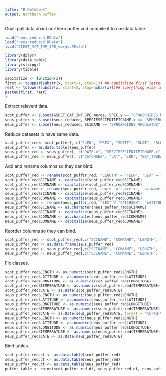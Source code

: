 ```yaml
---
title: "R Notebook"
output: Northern puffer
---
```


Goal: pull data about northern puffer and compile it to one data table.

```r
load("seus_reduced.RData")
load("neus_reduced.RData")
load("GSDET_CAT_INF_SPE_merge.RData")

library(dplyr)
library(data.table)
library(stringr)
library(tibble)

capitalize <- function(x){
first <- toupper(substr(x, start=1, stop=1)) ## capitalize first letter
rest <- tolower(substr(x, start=2, stop=nchar(x)))## everything else lowercase
paste0(first, rest)
}
```

Extract relavent data.
```r
scot_puffer <- subset(GSDET_CAT_INF_SPE_merge, SPEC.y == "SPHOEROIDES MACULATUS")
seus_puffer <- subset(seus_reduced, SPECIESSCIENTIFICNAME.x == "SPHOEROIDES MACULATUS")
neus_puffer <- subset(neus_reduced, SCINAME == "SPHOEROIDES MACULATUS")
```

Reduce datasets to have same data.
```r
scot_puffer_red<- scot_puffer[, c("FLEN", "FSEX", "SDATE", "SLAT", "SLONG", "BOTTOM_TEMPERATURE", "SPEC.y", "COMM")]
seus_puffer <- as.data.table(seus_puffer)
seus_puffer_red <- seus_puffer[, c("DATE.x", "SPECIESSCIENTIFICNAME.x", "SPECIESCOMMONNAME.x", "TEMPBOTTOM.x", "LATITUDESTART.x", "LONGITUDESTART", "LEN1", "SEXDESCRIPTION")]
neus_puffer_red <- neus_puffer[, c("CATCHSEX", "LAT", "LON", "EST_TOWDATE", "BOTTEMP", "LENGTH", "SCINAME", "COMNAME")]
```

Add and rename columns so they can bind.
```r
scot_puffer_red <- rename(scot_puffer_red, "LENGTH" = "FLEN", "SEX" = "FSEX", "TEMPERATURE" = "BOTTOM_TEMPERATURE", "LATITUDE" = "SLAT", "LONGITUDE" = "SLONG", "DATE" = "SDATE", "SCINAME" = "SPEC.y", "COMNAME" = "COMM")
scot_puffer_red$SCINAME <- capitalize(scot_puffer_red$SCINAME)
scot_puffer_red$COMNAME <- capitalize(scot_puffer_red$COMNAME)
seus_puffer_red <- rename(seus_puffer_red, "DATE" = "DATE.x", "SCINAME" = "SPECIESSCIENTIFICNAME.x", "COMNAME" = "SPECIESCOMMONNAME.x", "TEMPERATURE" = "TEMPBOTTOM.x", "LATITUDE" = "LATITUDESTART.x", "LONGITUDE" = "LONGITUDESTART", "LENGTH" = "LEN1", "SEX" = "SEXDESCRIPTION")
seus_puffer_red$SCINAME <- capitalize(seus_puffer_red$SCINAME)
seus_puffer_red$COMNAME <- capitalize(seus_puffer_red$COMNAME)
neus_puffer_red <- rename(neus_puffer_red, "SEX" = "CATCHSEX", "LATITUDE" = "LAT", "LONGITUDE" = "LON", "DATE" = "EST_TOWDATE", "TEMPERATURE" = "BOTTEMP")
neus_puffer_red$SCINAME <- as.character(neus_puffer_red$SCINAME)
neus_puffer_red$SCINAME <- capitalize(neus_puffer_red$SCINAME)
neus_puffer_red$COMNAME <- as.character(neus_puffer_red$COMNAME)
neus_puffer_red$COMNAME <- capitalize(neus_puffer_red$COMNAME)
```

Reorder columns so they can bind.
```r
scot_puffer_red <- scot_puffer_red[,c("SCINAME", "COMNAME", "LENGTH", "SEX", "LATITUDE", "LONGITUDE", "TEMPERATURE", "DATE")]
seus_puffer_red <- as.data.frame(seus_puffer_red)
seus_puffer_red <- seus_puffer_red[,c("SCINAME", "COMNAME", "LENGTH", "SEX", "LATITUDE", "LONGITUDE", "TEMPERATURE", "DATE")]
neus_puffer_red <- neus_puffer_red[,c("SCINAME", "COMNAME", "LENGTH", "SEX", "LATITUDE", "LONGITUDE", "TEMPERATURE", "DATE")]
```

Fix classes.
```r
scot_puffer_red$LENGTH <- as.numeric(scot_puffer_red$LENGTH)
scot_puffer_red$LATITUDE <- as.numeric(scot_puffer_red$LATITUDE)
scot_puffer_red$LONGITUDE <- as.numeric(scot_puffer_red$LONGITUDE)
scot_puffer_red$TEMPERATURE <- as.numeric(scot_puffer_red$TEMPERATURE)
scot_puffer_red$DATE <- as.Date(scot_puffer_red$DATE)
seus_puffer_red$LENGTH <- as.numeric(seus_puffer_red$LENGTH)
seus_puffer_red$LATITUDE <- as.numeric(seus_puffer_red$LATITUDE)
seus_puffer_red$LONGITUDE <- as.numeric(seus_puffer_red$LONGITUDE)
seus_puffer_red$TEMPERATURE <- as.numeric(seus_puffer_red$TEMPERATURE)
seus_puffer_red$DATE <- as.Date(seus_puffer_red$DATE, format = "%m-%d-%Y")
neus_puffer_red$LENGTH <- as.numeric(neus_puffer_red$LENGTH)
neus_puffer_red$LATITUDE <- as.numeric(neus_puffer_red$LATITUDE)
neus_puffer_red$LONGITUDE <- as.numeric(neus_puffer_red$LONGITUDE)
neus_puffer_red$TEMPERATURE <- as.numeric(neus_puffer_red$TEMPERATURE)
neus_puffer_red$DATE <- as.Date(neus_puffer_red$DATE)
```

Bind tables.
```r
scot_puffer_red.dt <- as.data.table(scot_puffer_red)
seus_puffer_red.dt <- as.data.table(seus_puffer_red)
neus_puffer_red.dt <- as.data.table(neus_puffer_red)
puffer_table <- rbind(scot_puffer_red.dt, seus_puffer_red.dt, neus_puffer_red.dt)
```
